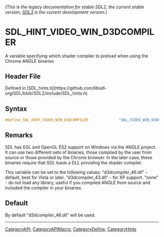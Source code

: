 ====== (This is the legacy documentation for stable SDL2, the current stable version; [https://wiki.libsdl.org/SDL3/ SDL3] is the current development version.) ======
= SDL_HINT_VIDEO_WIN_D3DCOMPILER =

A variable specifying which shader compiler to preload when using the Chrome ANGLE binaries

== Header File ==

Defined in [SDL_hints.h](https://github.com/libsdl-org/SDL/blob/SDL2/include/SDL_hints.h)

== Syntax ==

<syntaxhighlight lang='c'>
#define SDL_HINT_VIDEO_WIN_D3DCOMPILER              "SDL_VIDEO_WIN_D3DCOMPILER"</syntaxhighlight>

== Remarks ==

SDL has EGL and OpenGL ES2 support on Windows via the ANGLE project. It can
use two different sets of binaries, those compiled by the user from source
or those provided by the Chrome browser. In the later case, these binaries
require that SDL loads a DLL providing the shader compiler.

This variable can be set to the following values: "d3dcompiler_46.dll" -
default, best for Vista or later. "d3dcompiler_43.dll" - for XP support.
"none" - do not load any library, useful if you compiled ANGLE from source
and included the compiler in your binaries.

== Default ==

By default "d3dcompiler_46.dll" will be used.

----
[[CategoryAPI]], [[CategoryAPIMacro]], [[CategoryDefine]], [[CategoryHints]]
<!-- #See the Style Guide for instructions on editing the footer. -->


